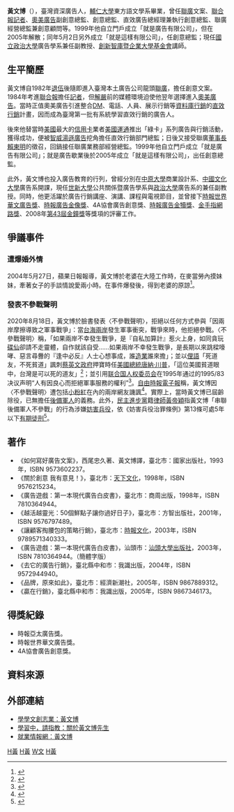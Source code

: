 {{advert|time=2020-04-09T15:36:47+00:00}}
'''黃文博'''（{{bd|1958年|catIdx=H黃}}），臺灣資深廣告人，[[天主教輔仁大學|輔仁大學]]東方語文學系畢業，曾任[[聯廣|聯廣]]文案、[[聯合報|聯合報]][[記者|記者]]、[[奧美廣告|奧美廣告]]副創意總監、{{link-en|DMB&B廣告公司|D'Arcy Masius Benton & Bowles}}創意總監、{{link-en|智威湯遜廣告公司|J. Walter Thompson}}直效廣告總經理兼執行創意總監、聯廣經營總監兼創意顧問等。1999年他自立門戶成立「就是廣告有限公司」，但在2005年解散；同年5月2日另外成立「就是這樣有限公司」，任創意總監；現任[[國立政治大學|國立政治大學]]廣告學系兼任副教授、[[創新智庫暨企業大學基金會|創新智庫暨企業大學基金會]]講師。

== 生平簡歷 ==
黃文博自1982年[[退伍|退伍]]後隨即進入臺灣本土廣告公司龍頭[[聯廣|聯廣]]，擔任創意文案。1984年考進[[聯合報|聯合報]]擔任[[記者|記者]]，但[[台灣省戒嚴令#戒嚴令的解除|解嚴]]前的媒體環境迫使他翌年選擇進入[[奧美廣告|奧美廣告]]。當時正值奧美廣告引進整合[[直郵廣告|DM]]、電話、人員、展示行銷等[[資料庫行銷|資料庫行銷]]的[[直效營銷|直效行銷]]計畫，因而成為臺灣第一批有系統學習直效行銷的廣告人。

後來他替當時[[美國|美國]]最大的[[信用卡|信用卡]]業者[[美國運通|美國運通]]推出「綠卡」系列廣告與行銷活動，獲得成功，便被[[智威湯遜廣告|智威湯遜廣告]]挖角擔任直效行銷部門總監；日後又接受聯廣[[董事長|董事長]][[賴東明|賴東明]]的徵召，回鍋接任聯廣業務部經營總監。1999年他自立門戶成立「就是廣告有限公司」；就是廣告歇業後於2005年成立「就是這樣有限公司」，出任創意總監。

此外，黃文博也投入廣告教育的行列，曾經分別在[[中原大學|中原大學]]商業設計系、[[中國文化大學|中國文化大學]]廣告系開課，現任[[世新大學|世新大學]]公共關係暨廣告學系與[[政治大學|政治大學]]廣告系的兼任副教授。同時，他更活躍於廣告行銷講座、演講、課程與電視節目，並曾接下[[時報世界華文廣告獎|時報世界華文廣告獎]]、[[時報廣告金像獎|時報廣告金像獎]]、4A協會廣告創意獎、[[時報廣告金犢獎|時報廣告金犢獎]]、[[金手指網路獎|金手指網路獎]]、2008年[[第43屆金鐘獎|第43屆金鐘獎]]等獎項的評審工作。

== 爭議事件 ==
===遭爆婚外情===
2004年5月27日，蘋果日報報導，黃文博於老婆在大陸工作時，在麥當勞內摸妹妹，牽著女子的手談情說愛兩小時。在事件爆發後，得到老婆的原諒<ref>{{cite news |author1=陳昱翰 曾嘉慧 |title=黃文博麥當勞摸妹妹 老婆不在 名嘴約會女客戶 |url=https://tw.appledaily.com/entertainment/20040527/JXHYHSXBNYQ7YA2QOFGUHPY4HQ/ |accessdate=2020-08-19 |work=蘋果日報 |date=2004-05-27}}</ref>。 

===發表不參戰聲明===
2020年8月18日，黃文博於臉書發表〈不參戰聲明〉，拒絕以任何方式參與「因兩岸摩擦導致之軍事戰爭」：當[[台海兩岸|台海兩岸]]發生軍事衝突，戰爭來時，他拒絕參戰。〈不參戰聲明〉稱，「如果兩岸不幸發生戰爭，是『自私加算計』惹火上身，如同貪玩[[碟仙|碟仙]]卻請不走靈體，自作就該自受……如果兩岸不幸發生戰爭，是長期以來跳樑嚎哮、惡言尋釁的『逢中必反』人士心想事成，誰[[業_(佛教)|造業]]誰來擔」；並以[[俚語|俚語]]「死道友，不死貧道」諷刺[[蔡英文政府|蔡英文政府]]押寶時任[[美國總統|美國總統]][[唐納·川普|唐納·川普]]，「這位美國貧道眼中，台灣是可以死的道友」<ref>{{cite news |author1=丁世傑 |title=兩岸若開戰是政治算計 廣告才子黃文博臉書發不參戰聲明 |url=https://www.chinatimes.com/realtimenews/20200817005499-263101 |accessdate=2020-08-19 |work=中時電子報 |date=2020-08-17}}</ref>；並引用[[联合国人权委员会|联合国人权委员会]]在1995年通过的1995/83决议声明“人有因良心而拒絕軍事服務的權利”<ref>{{cite web |url=http://www.unhcr.org/refworld/topic,4565c22523,4565c25f2c9,3b00f0d220,0.html |title=UN Commission on Human Rights, Conscientious objection to military service., 8 March 1995, E/CN.4/RES/1995/83 (See point #2) |author=UN Commission on Human Rights |date=1995-03-08 |work= |publisher=UN Commission on Human Rights |accessdate=2020-08-19 |archive-date=2019-05-03 |archive-url=https://web.archive.org/web/20190503014210/https://www.unhcr.org/refworld/topic,4565c22523,4565c25f2c9,3b00f0d220,0.html |dead-url=no }}</ref>。[[自由時報電子報|自由時報電子報]]稱，黃文博因〈不參戰聲明〉遭包括[[小粉紅|小粉紅]]在內的兩岸網友譏諷<ref>{{cite news |title=網友氣炸！黃文博「不參戰聲明」被罵翻 小粉紅也吐槽 |url=https://news.ltn.com.tw/news/politics/breakingnews/3264229 |accessdate=2020-08-19 |work=自由時報電子報 |date=2020-08-18 |archive-date=2020-08-19 |archive-url=https://web.archive.org/web/20200819180147/https://news.ltn.com.tw/news/politics/breakingnews/3264229 |dead-url=no }}</ref>。實際上，當時黃文博已屆齡除役，已無擔任[[後備軍人|後備軍人]]的義務。此外，[[民主進步黨|民主進步黨]]籍[[律師|律師]][[黃帝穎|黃帝穎]]指黃文博「串聯後備軍人不參戰」的行為涉嫌[[妨害兵役|妨害兵役]]，依《妨害兵役治罪條例》第13條可處5年以下[[有期徒刑|有期徒刑]]<ref>{{cite news |author1=李鴻典 |title=黃文博稱不參戰　律師黃帝穎：若+1違法！最重判5年 |url=https://www.setn.com/News.aspx?NewsID=799497 |accessdate=2020-08-19 |work=三立新聞網 |date=2020-08-19 |archive-date=2020-08-19 |archive-url=https://web.archive.org/web/20200819194751/https://www.setn.com/News.aspx?NewsID=799497 |dead-url=no }}</ref>。

== 著作 ==
* 《如何寫好廣告文案》，西尾忠久著、黃文博譯，臺北市：國家出版社，1993年，ISBN 9573602237。
* 《關於創意 我有意見！》，臺北市：[[天下文化|天下文化]]，1998年，ISBN 9576215234。
* 《廣告遊戲：第一本現代廣告白皮書》，臺北市：商周出版，1998年，ISBN 7810364944。
* 《越活越靈光：50個鮮點子讓你過好日子》，臺北市：方智出版社，2001年，ISBN 9576797489。
* 《讓顧客掏腰包的策略行銷》，臺北市：[[時報文化|時報文化]]，2003年，ISBN 9789571340333。
* 《廣告遊戲：第一本現代廣告白皮書》，汕頭市：[[汕頭大學出版社|汕頭大學出版社]]，2003年，ISBN 7810364944。（簡體字版）
* 《去它的廣告行銷》，臺北縣中和市：我識出版，2004年，ISBN 9572944940。
* 《品牌，原來如此》，臺北市：經濟新潮社，2005年，ISBN 9867889312。
* 《贏在行銷》，臺北縣中和市：我識出版，2005年，ISBN 9867346173。

== 得獎紀錄 ==
* 時報亞太廣告獎。
* 時報世界華文廣告獎。
* 4A協會廣告創意獎。

== 資料來源 ==
<div class="references-small">
<references />
</div>

== 外部連結 ==
* [https://web.archive.org/web/20140224132155/http://www.xuexue.tw/professor/who_introduction.asp?CTID=%7B154B921E-19CB-481A-B614-EA8C665E3E8F%7D 學學文創志業：黃文博]
* [http://iamoreo1118.blogspot.com/2009/10/blog-post_2846.html 學習中，請指教：關於黃文博先生] {{Wayback|url=http://iamoreo1118.blogspot.com/2009/10/blog-post_2846.html |date=20160305024011 }}
* [http://media.career.com.tw/college/college_main.asp?CA_NO=338p032&INO=41 就業情報網：黃文博] {{Wayback|url=http://media.career.com.tw/college/college_main.asp?CA_NO=338p032&INO=41 |date=20210226012514 }}

[[Category:廣告界人物|H黃]]
[[Category:輔仁大學校友|H黃]]
[[Category:黃姓|W文]]
[[Category:聯合報記者|H黃]]